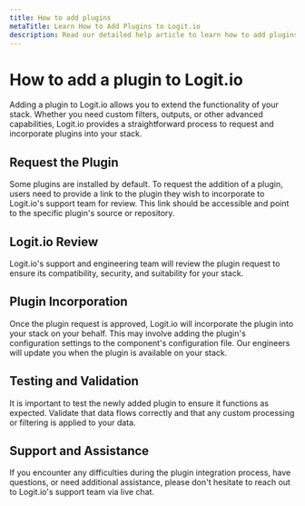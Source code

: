 ```yaml
---
title: How to add plugins
metaTitle: Learn How to Add Plugins to Logit.io
description: Read our detailed help article to learn how to add plugins to Logit.io and add further extensibility to your stacks
---
```


# How to add a plugin to Logit.io

Adding a plugin to Logit.io allows you to extend the functionality of your stack. 
Whether you need custom filters, outputs, or other advanced capabilities, 
Logit.io provides a straightforward process to request and incorporate plugins into your stack.

## Request the Plugin

Some plugins are installed by default. To request the addition of a plugin, users 
need to provide a link to the plugin they wish to incorporate to Logit.io's support 
team for review. This link should be accessible and point to the specific plugin's source or repository.

## Logit.io Review

Logit.io's support and engineering team will review the plugin request to ensure 
its compatibility, security, and suitability for your stack.

## Plugin Incorporation

Once the plugin request is approved, Logit.io will incorporate the plugin into 
your stack on your behalf. This may involve adding the plugin's configuration 
settings to the component's configuration file. Our engineers will update you 
when the plugin is available on your stack.

## Testing and Validation

It is important to test the newly added plugin to ensure it functions as expected. 
Validate that data flows correctly and that any custom processing or filtering is applied to your data.

## Support and Assistance

If you encounter any difficulties during the plugin integration process, 
have questions, or need additional assistance, please don't hesitate to 
reach out to Logit.io's support team via live chat.